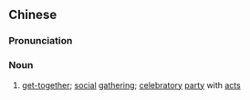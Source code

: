 ==Chinese==
{{zh-forms|s=联欢会|type=21}}

===Pronunciation===
{{zh-pron
|m=liánhuānhuì
|c=lyun4 fun1 wui6-2
|mn=liân-hoan-hōe
|cat=n
}}

===Noun===
{{zh-noun}}

# [[get-together]]; [[social]] [[gathering]]; [[celebratory]] [[party]] with [[act]]s